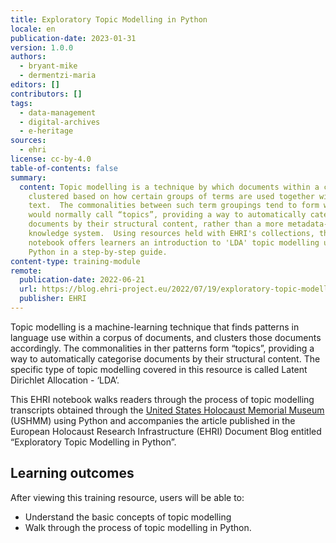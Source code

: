 ```yaml
---
title: Exploratory Topic Modelling in Python
locale: en
publication-date: 2023-01-31
version: 1.0.0
authors:
  - bryant-mike
  - dermentzi-maria
editors: []
contributors: []
tags:
  - data-management
  - digital-archives
  - e-heritage
sources:
  - ehri
license: cc-by-4.0
table-of-contents: false
summary:
  content: Topic modelling is a technique by which documents within a corpus are
    clustered based on how certain groups of terms are used together within the
    text.  The commonalities between such term groupings tend to form what we
    would normally call “topics”, providing a way to automatically categorise
    documents by their structural content, rather than a more metadata-based
    knowledge system.  Using resources held with EHRI's collections, this
    notebook offers learners an introduction to 'LDA' topic modelling using
    Python in a step-by-step guide.
content-type: training-module
remote:
  publication-date: 2022-06-21
  url: https://blog.ehri-project.eu/2022/07/19/exploratory-topic-modelling-in-python/
  publisher: EHRI
---
```

Topic modelling is a machine-learning technique that finds patterns in language use within a corpus of documents, and clusters those documents accordingly.   The commonalities in ther patterns form “topics”, providing a way to automatically categorise documents by their structural content. The specific type of topic modelling covered in this resource is called Latent Dirichlet Allocation - ‘LDA’.

This EHRI notebook walks readers through the process of topic modelling transcripts obtained through the [United States Holocaust Memorial Museum](https://www.ushmm.org/) (USHMM) using Python and accompanies the article published in the European Holocaust Research Infrastructure (EHRI) Document Blog entitled “Exploratory Topic Modelling in Python”.

## L﻿earning outcomes

A﻿fter viewing this training resource, users will be able to:

* Understand the basic concepts of topic modelling
* Walk through the process of topic modelling in Python.

<ExternalResource title="Interested in learning more?" subtitle="Check out Exploratory Topic Modelling in Python" url="https://blog.ehri-project.eu/2022/07/19/exploratory-topic-modelling-in-python/" />
